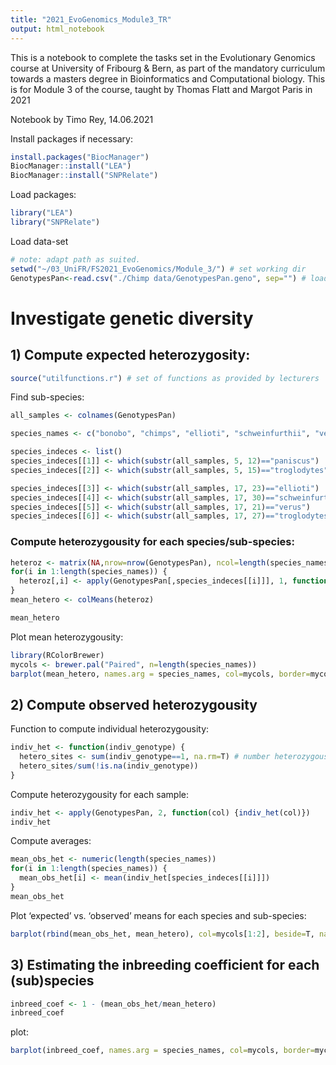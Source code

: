 ---
title: "2021_EvoGenomics_Module3_TR"
output: html_notebook
---

This is a notebook to complete the tasks set in the Evolutionary Genomics course
at University of Fribourg & Bern, as part of the mandatory curriculum towards a
masters degree in Bioinformatics and Computational biology.
This is for Module 3 of the course, taught by Thomas Flatt and Margot Paris in
2021

Notebook by Timo Rey, 14.06.2021



Install packages if necessary:
```{r}
install.packages("BiocManager")
BiocManager::install("LEA")
BiocManager::install("SNPRelate")
```

Load packages:
```{r}
library("LEA")
library("SNPRelate")
```

Load data-set
```{r}
# note: adapt path as suited.
setwd("~/03_UniFR/FS2021_EvoGenomics/Module_3/") # set working dir
GenotypesPan<-read.csv("./Chimp data/GenotypesPan.geno", sep="") # load file
```

# Investigate genetic diversity

## 1) Compute expected heterozygosity:
```{r}
source("utilfunctions.r") # set of functions as provided by lecturers
```

Find sub-species:
```{r}
all_samples <- colnames(GenotypesPan)

species_names <- c("bonobo", "chimps", "ellioti", "schweinfurthii", "verus", "troglodytes")

species_indeces <- list()
species_indeces[[1]] <- which(substr(all_samples, 5, 12)=="paniscus")
species_indeces[[2]] <- which(substr(all_samples, 5, 15)=="troglodytes")

species_indeces[[3]] <- which(substr(all_samples, 17, 23)=="ellioti")
species_indeces[[4]] <- which(substr(all_samples, 17, 30)=="schweinfurthii")
species_indeces[[5]] <- which(substr(all_samples, 17, 21)=="verus")
species_indeces[[6]] <- which(substr(all_samples, 17, 27)=="troglodytes")
```

### Compute heterozygousity for each species/sub-species:
```{r}
heteroz <- matrix(NA,nrow=nrow(GenotypesPan), ncol=length(species_names))
for(i in 1:length(species_names)) {
  heteroz[,i] <- apply(GenotypesPan[,species_indeces[[i]]], 1, function(row) {ExpHet(row)}) 
}
mean_hetero <- colMeans(heteroz)
```
```{r}
mean_hetero
```

Plot mean heterozygousity:
```{r}
library(RColorBrewer)
mycols <- brewer.pal("Paired", n=length(species_names))
barplot(mean_hetero, names.arg = species_names, col=mycols, border=mycols, beside=T, ylab="mean Expected heterozygosity")
```


## 2) Compute observed heterozygousity

Function to compute individual heterozygousity:
```{r}
indiv_het <- function(indiv_genotype) {
  hetero_sites <- sum(indiv_genotype==1, na.rm=T) # number heterozygous sites [remove NA-data]
  hetero_sites/sum(!is.na(indiv_genotype))
}
```

Compute heterozygousity for each sample:
```{r}
indiv_het <- apply(GenotypesPan, 2, function(col) {indiv_het(col)})
indiv_het
```
Compute averages:
```{r}
mean_obs_het <- numeric(length(species_names))
for(i in 1:length(species_names)) {
  mean_obs_het[i] <- mean(indiv_het[species_indeces[[i]]])
}
mean_obs_het
```
Plot 'expected' vs. 'observed' means for each species and sub-species:
```{r}
barplot(rbind(mean_obs_het, mean_hetero), col=mycols[1:2], beside=T, names.arg = species_names, legend.text = c("observed","expected"))
```

## 3) Estimating the inbreeding coefficient for each (sub)species

```{r}
inbreed_coef <- 1 - (mean_obs_het/mean_hetero)
inbreed_coef
```

plot:
```{r}
barplot(inbreed_coef, names.arg = species_names, col=mycols, border=mycols, beside=T, ylab="mean inbreeding per (sub)species", ylim=c(-0.1,0.1))
```
